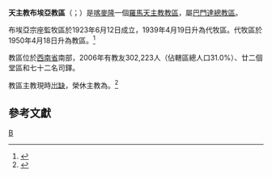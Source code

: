 {{Multiple issues|
{{Primarysources|time=2019-12-29T09:57:10+00:00}}
{{Refimprove|time=2019-12-29T09:57:10+00:00}}
}}
{{Infobox Roman Catholic diocese
|Roman Catholic Diocese of = 天主教布埃亞教區
|Latin name of diocese =Dioecesis Bueaensis
|border = catholic
|image = 
|caption = 
|location = [[喀麥隆|喀麥隆]]
|territory =西南省南部
|population = 302,223
|rite = [[羅馬禮|羅馬禮]]
|patron = 
|province = [[天主教巴門達總教區|巴門達]]
|established = 1923年
|cathedral =
|co-cathedral =
|leadership = 主教
|website =
|pope = {{incumbent pope}}
|ordinary = （[[教座出缺|教座出缺]]）
|coadjutor bishop =
|auxiliary = 
|emeritus = {{link-fr|厄瑪奴耳·布舒|Emmanuel Bushu}}
}}

'''天主教布埃亞教區'''（{{lang-la|Dioecesis Bueaensis}}；{{lang-fr|Diocèse de Buéa}}）是[[喀麥隆|喀麥隆]]一個[[羅馬天主教|羅馬天主教]][[教區|教區]]，屬[[天主教巴門達總教區|巴門達總教區]]。

布埃亞宗座監牧區於1923年6月12日成立，1939年4月19日升為代牧區。代牧區於1950年4月18日升為教區。<ref>{{cite journal|journal=[[宗座公報|宗座公報]]|publisher=梵蒂岡出版社|date=1950年|volume=42|title=''Laeto accepimus''|page=615|url=http://www.vatican.va/archive/aas/documents/AAS%2042%20%5B1950%5D%20-%20ocr.pdf|access-date=2013-08-01|archive-date=2010-03-27|archive-url=https://web.archive.org/web/20100327070551/http://www.vatican.va/archive/aas/documents/AAS%2042%20%5B1950%5D%20-%20ocr.pdf|dead-url=no}}</ref>

教區位於[[西南省_(喀麥隆)|西南省]]南部，2006年有教友302,223人（佔轄區總人口31.0%）、廿二個堂區和七十二名司鐸。

教區主教現時[[教座出缺|岀缺]]，榮休主教為{{link-fr|厄瑪奴耳·布舒|Emmanuel Bushu}}。<ref>{{cite press release |url=https://press.vatican.va/content/salastampa/en/bollettino/pubblico/2019/12/28/191228a.html |title=Resignations and Appointments, 28.12.2019 |publisher=Holy See Press Office |date=2019-12-28 |accessdate=2019-12-29 |archiveurl=https://web.archive.org/web/20191229093804/https://press.vatican.va/content/salastampa/en/bollettino/pubblico/2019/12/28/191228a.html |archivedate=2019-12-29 |language=en |dead-url=no }}</ref>

==參考文獻==
{{reflist}}

{{喀麥隆天主教教區}}

[[Category:喀麥隆天主教教區|B]]
